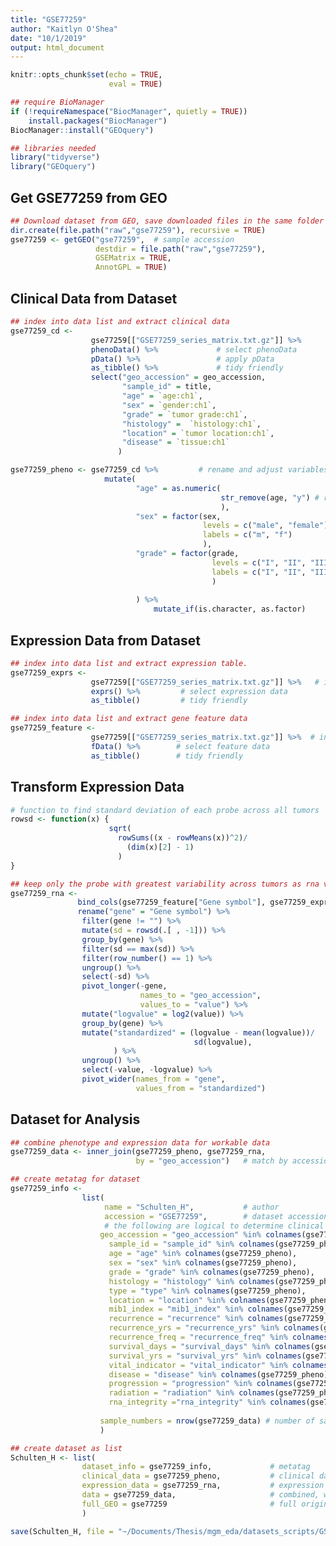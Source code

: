 ```yaml
---
title: "GSE77259"
author: "Kaitlyn O'Shea"
date: "10/1/2019"
output: html_document
---
```



```r
knitr::opts_chunk$set(echo = TRUE,
                      eval = TRUE)
```

```r
## require BioManager
if (!requireNamespace("BiocManager", quietly = TRUE))
    install.packages("BiocManager")
BiocManager::install("GEOquery") 
```

```r
## libraries needed
library("tidyverse")
library("GEOquery")
```

## Get GSE77259 from GEO
```r
## Download dataset from GEO, save downloaded files in the same folder as this .Rmd file.
dir.create(file.path("raw","gse77259"), recursive = TRUE)
gse77259 <- getGEO("gse77259",  # sample accession 
                   destdir = file.path("raw","gse77259"),
                   GSEMatrix = TRUE,
                   AnnotGPL = TRUE)
```

## Clinical Data from Dataset
```r
## index into data list and extract clinical data
gse77259_cd <-
                  gse77259[["GSE77259_series_matrix.txt.gz"]] %>%           # index into list 
                  phenoData() %>%             # select phenoData
                  pData() %>%                 # apply pData
                  as_tibble() %>%             # tidy friendly
                  select("geo_accession" = geo_accession,
                         "sample_id" = title, 
                         "age" = `age:ch1`,       
                         "sex" = `gender:ch1`,         
                         "grade" = `tumor grade:ch1`,         
                         "histology" =  `histology:ch1`,   
                         "location" = `tumor location:ch1`,
                         "disease" = `tissue:ch1`
                        ) 

gse77259_pheno <- gse77259_cd %>%         # rename and adjust variables
                     mutate(
                            "age" = as.numeric(
                                               str_remove(age, "y") # remove the y appended to numeric
                                               ),
                            "sex" = factor(sex, 
                                           levels = c("male", "female"), 
                                           labels = c("m", "f")
                                           ),    
                            "grade" = factor(grade, 
                                             levels = c("I", "II", "III", "none"), 
                                             labels = c("I", "II", "III", "benign")
                                             )
                                
                            ) %>%
                                mutate_if(is.character, as.factor)
```

## Expression Data from Dataset
```r
## index into data list and extract expression table.
gse77259_exprs <- 
                  gse77259[["GSE77259_series_matrix.txt.gz"]] %>%   # index into list 
                  exprs() %>%         # select expression data
                  as_tibble()         # tidy friendly

## index into data list and extract gene feature data
gse77259_feature <- 
                  gse77259[["GSE77259_series_matrix.txt.gz"]] %>%  # index into list 
                  fData() %>%        # select feature data
                  as_tibble()        # tidy friendly
```

## Transform Expression Data
``` r
# function to find standard deviation of each probe across all tumors
rowsd <- function(x) {
                      sqrt(
                        rowSums((x - rowMeans(x))^2)/
                          (dim(x)[2] - 1)
                        )
}

## keep only the probe with greatest variability across tumors as rna variable and gene names
gse77259_rna <-
               bind_cols(gse77259_feature["Gene symbol"], gse77259_exprs) %>% # add gene name to expression data
               rename("gene" = "Gene symbol") %>%                             # rename name variable as 'gene' 
                filter(gene != "") %>%                                         # keep only data for named genes
                mutate(sd = rowsd(.[ , -1])) %>%                               # calculate sd for each probe, index out gene name
                group_by(gene) %>%                                             # group probes by gene
                filter(sd == max(sd)) %>%                                      # keep the probe with the max variation for each gene
                filter(row_number() == 1) %>%                                  # remove duplicates
                ungroup() %>%                                                  # ungroup by genes 
                select(-sd) %>%                                                # select all but sd column
                pivot_longer(-gene,                                            # do not group by gene 
                             names_to = "geo_accession",                       # 'key' via gather
                             values_to = "value") %>%
                mutate("logvalue" = log2(value)) %>%                           # log2 transform expression for variance stabilization 
                group_by(gene) %>%                                             # standardize for cross data set comparison
                mutate("standardized" = (logvalue - mean(logvalue))/           # center at mean for gene 
                                         sd(logvalue),                         # scale by sd for gene
                       ) %>%
                ungroup() %>%                                                  # ungroup by genes 
                select(-value, -logvalue) %>%                                  # select all but sd column
                pivot_wider(names_from = "gene",                               # final format genes as rows
                            values_from = "standardized")                      # final format expression across accession as columns  
```

## Dataset for Analysis
```r
## combine phenotype and expression data for workable data
gse77259_data <- inner_join(gse77259_pheno, gse77259_rna, 
                            by = "geo_accession")   # match by accession

## create metatag for dataset
gse77259_info <-  
                list(
                     name = "Schulten_H",           # author
                     accession = "GSE77259",        # dataset accession 
                     # the following are logical to determine clinical data available for dataset
                    geo_accession = "geo_accession" %in% colnames(gse77259_pheno),
                      sample_id = "sample_id" %in% colnames(gse77259_pheno),
                      age = "age" %in% colnames(gse77259_pheno),
                      sex = "sex" %in% colnames(gse77259_pheno),
                      grade = "grade" %in% colnames(gse77259_pheno),
                      histology = "histology" %in% colnames(gse77259_pheno),
                      type = "type" %in% colnames(gse77259_pheno),
                      location = "location" %in% colnames(gse77259_pheno),
                      mib1_index = "mib1_index" %in% colnames(gse77259_pheno),
                      recurrence = "recurrence" %in% colnames(gse77259_pheno),
                      recurrence_yrs = "recurrence_yrs" %in% colnames(gse77259_pheno),
                      recurrence_freq = "recurrence_freq" %in% colnames(gse77259_pheno),
                      survival_days = "survival_days" %in% colnames(gse77259_pheno),
                      survival_yrs = "survival_yrs" %in% colnames(gse77259_pheno),
                      vital_indicator = "vital_indicator" %in% colnames(gse77259_pheno),
                      disease = "disease" %in% colnames(gse77259_pheno),
                      progression = "progression" %in% colnames(gse77259_pheno),
                      radiation = "radiation" %in% colnames(gse77259_pheno),
                      rna_integrity ="rna_integrity" %in% colnames(gse77259_pheno),
                    
                    sample_numbers = nrow(gse77259_data) # number of samples    
                    )

## create dataset as list 
Schulten_H <- list(
                dataset_info = gse77259_info,             # metatag
                clinical_data = gse77259_pheno,           # clinical data
                expression_data = gse77259_rna,           # expression data
                data = gse77259_data,                     # combined, workable data
                full_GEO = gse77259                       # full original download from GEO
                )
```
```r
save(Schulten_H, file = "~/Documents/Thesis/mgm_eda/datasets_scripts/GSE77259_Schulten_H_KO.Rda") 
```